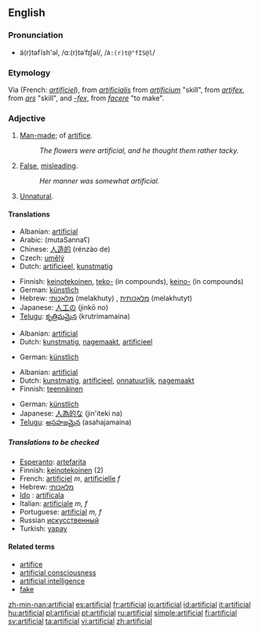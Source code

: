 {{wikipedia|dab=artificial}}
==English==

===Pronunciation===
*ä(r)təfĭsh'əl, /ɑː(r)təˈfɪʃəl/, /<tt>A:(r)t@"fIS@l</tt>/

===Etymology===
Via {{OF.}} (French: ''[[artificiel]]''), from {{L.}} ''[[artificialis]]'' from ''[[artificium]]'' "skill", from ''[[artifex]]'', from ''[[ars]]'' "skill", and ''[[-fex]]'', from ''[[facere]]'' "to make".

===Adjective===
{{en-adj}}

# [[Man-made]]; of [[artifice]].
#:''The flowers were artificial, and he thought them rather tacky.''
# [[False]], [[misleading]].
#:''Her manner was somewhat artificial.''
# [[Unnatural]].

====Translations====
{{trans-top|man-made}}
*Albanian: [[artificial]]
*Arabic: {{ARchar|[[مُتَصَنَّع]]}} (mutaSannaʕ)
*Chinese: [[人造的]] (rénzào de)
*Czech: [[umělý]] {{m}}
*Dutch: [[artificieel]], [[kunstmatig]]
{{trans-mid}}
*Finnish: [[keinotekoinen]], [[teko-]] (in compounds), [[keino-]] (in compounds)
*German: [[künstlich]]
*Hebrew: [[מלאכותי]] (melakhuty) {{m}}, [[מלאכותית]] (melakhutyt) {{f}}
*Japanese: [[人工の]] (jinkō no)
*[[Telugu]]: [[కృత్రిమమైన]] (krutrimamaina)
{{trans-bottom}}

{{trans-top|false, misleading}}
*Albanian: [[artificial]]
*Dutch: [[kunstmatig]], [[nagemaakt]], [[artificieel]]
{{trans-mid}}
*German: [[künstlich]]
{{trans-bottom}}

{{trans-top|unnatural}}
*Albanian: [[artificial]]
*Dutch: [[kunstmatig]], [[artificieel]], [[onnatuurlijk]], [[nagemaakt]]
*Finnish: [[teennäinen]]
{{trans-mid}}
*German: [[künstlich]]
*Japanese: [[人為的な]] (jin'iteki na)
*[[Telugu]]: [[అసహజమైన]] (asahajamaina)
{{trans-bottom}}

=====Translations to be checked=====
*[[Esperanto]]: [[artefarita]]
*Finnish: [[keinotekoinen]] (2)
*French: [[artificiel]] ''m'', [[artificielle]] ''f''
*Hebrew: [[מלאכותי]]
* [[Ido]] : [[artificala]]
*Italian: [[artificiale]] ''m, f''
*Portuguese: [[artificial]] ''m, f''
*Russian [[искусственный]]
*Turkish: [[yapay]]

====Related terms====
*[[artifice]]
*[[artificial consciousness]]
*[[artificial intelligence]]
*[[fake]]

[[zh-min-nan:artificial]]
[[es:artificial]]
[[fr:artificial]]
[[io:artificial]]
[[id:artificial]]
[[it:artificial]]
[[hu:artificial]]
[[pl:artificial]]
[[pt:artificial]]
[[ru:artificial]]
[[simple:artificial]]
[[fi:artificial]]
[[sv:artificial]]
[[ta:artificial]]
[[vi:artificial]]
[[zh:artificial]]